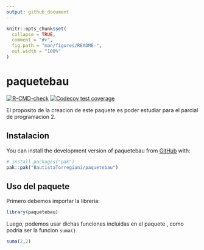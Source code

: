 ```yaml
---
output: github_document
---
```


<!-- README.md is generated from README.Rmd. Please edit that file -->

```r
knitr::opts_chunk$set(
  collapse = TRUE,
  comment = "#>",
  fig.path = "man/figures/README-",
  out.width = "100%"
)
```

# paquetebau

<!-- badges: start -->

[![R-CMD-check](https://github.com/BautistaTorregiani/paquetebau/actions/workflows/R-CMD-check.yaml/badge.svg)](https://github.com/BautistaTorregiani/paquetebau/actions/workflows/R-CMD-check.yaml) [![Codecov test coverage](https://codecov.io/gh/BautistaTorregiani/paquetebau/graph/badge.svg)](https://app.codecov.io/gh/BautistaTorregiani/paquetebau)

<!-- badges: end -->

El proposito de la creacion de este paquete es poder estudiar para el parcial de programacion 2.

## Instalacion

You can install the development version of paquetebau from [GitHub](https://github.com/) with:

``` r
# install.packages("pak")
pak::pak("BautistaTorregiani/paquetebau")
```

## Uso del paquete

Primero debemos importar la libreria:

```r
library(paquetebau)
```

Luego, podemos usar dichas funciones incluidas en el paquete , como podria ser la funcion `suma()`

```r
suma(2,2)
```
